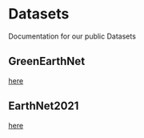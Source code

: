 # Datasets

Documentation for our public Datasets

## GreenEarthNet
[here](/resources/datasets/greenearthnet)

## EarthNet2021
[here](/resources/datasets/earthnet2021)


